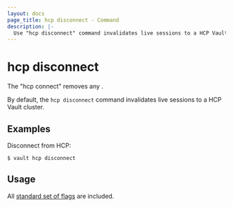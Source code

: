 ```yaml
---
layout: docs
page_title: hcp disconnect - Command
description: |-
  Use "hcp disconnect" command invalidates live sessions to a HCP Vault cluster.
---
```


# hcp disconnect

The "hcp connect" removes any .

By default, the `hcp disconnect` command invalidates live sessions to a HCP Vault cluster.

## Examples

Disconnect from HCP:

```shell-session
$ vault hcp disconnect
```

## Usage

All [standard set of
flags](/vault/docs/commands) are included.
